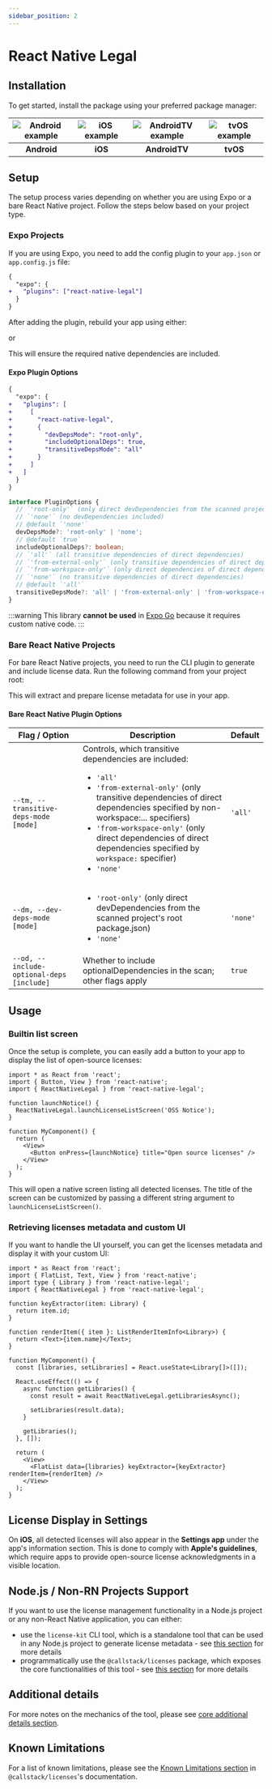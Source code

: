 ```yaml
---
sidebar_position: 2
---
```



# React Native Legal

## Installation

To get started, install the package using your preferred package manager:

<PackageManagerTabs command="install react-native-legal" />

| ![Android example](https://github.com/callstackincubator/react-native-legal/raw/main/static/android-expo.gif) | ![iOS example](https://github.com/callstackincubator/react-native-legal/raw/main/static/ios-bare.gif) | ![AndroidTV example](https://github.com/callstackincubator/react-native-legal/raw/main/static/android-tv.gif) | ![tvOS example](https://github.com/callstackincubator/react-native-legal/raw/main/static/tvos.gif) |
| :-----------------------------------------------------------------------------------------------------------: | :---------------------------------------------------------------------------------------------------: | :-----------------------------------------------------------------------------------------------------------: | :------------------------------------------------------------------------------------------------: |
|                                                  **Android**                                                  |                                                **iOS**                                                |                                                 **AndroidTV**                                                 |                                              **tvOS**                                              |

## Setup

The setup process varies depending on whether you are using Expo or a bare React Native project. Follow the steps below based on your project type.

### Expo Projects

If you are using Expo, you need to add the config plugin to your `app.json` or `app.config.js` file:

```diff
{
  "expo": {
+   "plugins": ["react-native-legal"]
  }
}
```

After adding the plugin, rebuild your app using either:

<PackageManagerTabs command="expo prebuild" exec />

or

<PackageManagerTabs command="eas build" exec />

This will ensure the required native dependencies are included.

#### Expo Plugin Options

```diff
{
  "expo": {
+   "plugins": [
+     [
+       "react-native-legal",
+       {
+         "devDepsMode": "root-only",
+         "includeOptionalDeps": true,
+         "transitiveDepsMode": "all"
+       }
+     ]
+   ]
  }
}
```

```ts
interface PluginOptions {
  // `'root-only'` (only direct devDependencies from the scanned project's root package.json)
  // `'none'` (no devDependencies included)
  // @default `'none'`
  devDepsMode?: 'root-only' | 'none';
  // @default `true`
  includeOptionalDeps?: boolean;
  // `'all'` (all transitive dependencies of direct dependencies)
  // `'from-external-only'` (only transitive dependencies of direct dependencies specified by non-workspace:... specifiers)
  // `'from-workspace-only'` (only direct dependencies of direct dependencies specified by `workspace:` specifier)
  // `'none'` (no transitive dependencies of direct dependencies)
  // @default `'all'`
  transitiveDepsMode?: 'all' | 'from-external-only' | 'from-workspace-only' | 'none';
}
```

:::warning
This library **cannot be used** in [Expo Go](https://expo.dev/go) because it requires custom native code.
:::

### Bare React Native Projects

For bare React Native projects, you need to run the CLI plugin to generate and include license data. Run the following command from your project root:

<PackageManagerTabs command="react-native legal-generate" exec />

This will extract and prepare license metadata for use in your app.

#### Bare React Native Plugin Options

| Flag / Option                             | Description                                                                                                                                                                                                                                                                                                                                              | Default                   |
| ----------------------------------------- | -------------------------------------------------------------------------------------------------------------------------------------------------------------------------------------------------------------------------------------------------------------------------------------------------------------------------------------------------------- | ------------------------- |
| `--tm, --transitive-deps-mode [mode]`     | Controls, which transitive dependencies are included: <ul><li>`'all'`</li> <li>`'from-external-only'` (only transitive dependencies of direct dependencies specified by non-workspace:... specifiers)</li> <li>`'from-workspace-only'` (only direct dependencies of direct dependencies specified by `workspace:` specifier)</li> <li>`'none'`</li></ul> | `'all'`                  |
| `--dm, --dev-deps-mode [mode]`            | <ul><li>`'root-only'` (only direct devDependencies from the scanned project's root package.json)</li> <li>`'none'`</li></ul>                                                                                                                                                                                                                             | `'none'`             |
| `--od, --include-optional-deps [include]` | Whether to include optionalDependencies in the scan; other flags apply                                                                                                                                                                                                                                                                                   | `true`                    |

## Usage

### Builtin list screen

Once the setup is complete, you can easily add a button to your app to display the list of open-source licenses:

```tsx
import * as React from 'react';
import { Button, View } from 'react-native';
import { ReactNativeLegal } from 'react-native-legal';

function launchNotice() {
  ReactNativeLegal.launchLicenseListScreen('OSS Notice');
}

function MyComponent() {
  return (
    <View>
      <Button onPress={launchNotice} title="Open source licenses" />
    </View>
  );
}
```

This will open a native screen listing all detected licenses. The title of the screen can be customized by passing a different string argument to `launchLicenseListScreen()`.

### Retrieving licenses metadata and custom UI

If you want to handle the UI yourself, you can get the licenses metadata and display it with your custom UI:

```tsx
import * as React from 'react';
import { FlatList, Text, View } from 'react-native';
import type { Library } from 'react-native-legal';
import { ReactNativeLegal } from 'react-native-legal';

function keyExtractor(item: Library) {
  return item.id;
}

function renderItem({ item }: ListRenderItemInfo<Library>) {
  return <Text>{item.name}</Text>;
}

function MyComponent() {
  const [libraries, setLibraries] = React.useState<Library[]>([]);

  React.useEffect(() => {
    async function getLibraries() {
      const result = await ReactNativeLegal.getLibrariesAsync();

      setLibraries(result.data);
    }

    getLibraries();
  }, []);

  return (
    <View>
      <FlatList data={libraries} keyExtractor={keyExtractor} renderItem={renderItem} />
    </View>
  );
}
```

## License Display in Settings <Badge text="iOS" type="info" />

On **iOS**, all detected licenses will also appear in the **Settings app** under the app's information section. This is done to comply with **Apple's guidelines**, which require apps to provide open-source license acknowledgments in a visible location.

## Node.js / Non-RN Projects Support

If you want to use the license management functionality in a Node.js project or any non-React Native application, you can either:

- use the `license-kit` CLI tool, which is a standalone tool that can be used in any Node.js project to generate license metadata - see [this section](/docs/standalone-cli) for more details
- programmatically use the `@callstack/licenses` package, which exposes the core functionalities of this tool - see [this section](/docs/programmatic-usage) for more details

## Additional details

For more notes on the mechanics of the tool, please see [core additional details section](/docs/programmatic-usage#additional-details).

## Known Limitations

For a list of known limitations, please see the [Known Limitations section](/docs/programmatic-usage#known-limitations) in `@callstack/licenses`'s documentation.
